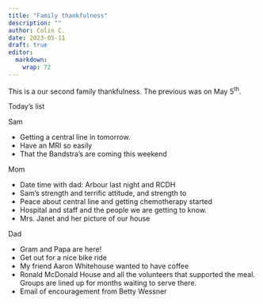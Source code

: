 ```yaml
---
title: "Family thankfulness"
description: ""
author: Colin C.
date: 2023-05-11
draft: true
editor: 
  markdown: 
    wrap: 72
---
```


This is a our second family thankfulness. The previous was on May 5^th^. 

Today's list


Sam

-   Getting a central line in tomorrow. 
-   Have an MRI so easily
-   That the Bandstra's are coming this weekend

Mom 

-   Date time with dad:  Arbour last night and RCDH 
-   Sam's strength and terrific attitude, and strength to 
-   Peace about central line and getting chemotherapy started 
-   Hospital and staff and the people we are getting to know. 
-   Mrs. Janet and her picture of our house


Dad

-   Gram and Papa are here! 
-   Get out for a nice bike ride 
-   My friend Aaron Whitehouse wanted to have coffee 
-   Ronald McDonald House and all the volunteers that supported the meal.  Groups are lined up for months waiting to serve there.
-   Email of encouragement from Betty Wessner 